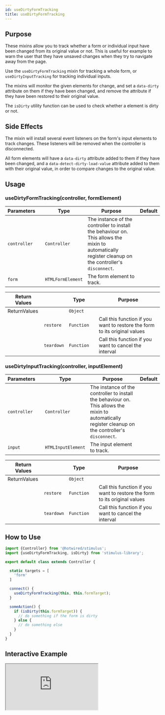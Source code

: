 ```yaml
---
id: useDirtyFormTracking
title: useDirtyFormTracking
---
```


## Purpose

These mixins allow you to track whether a form or individual input have been changed from its original value
or not. This is useful for example to warn the user that they have unsaved changes when they try to navigate
away from the page.

Use the `useDirtyFormTracking` mixin for tracking a whole form, or `useDirtyInputTracking` for tracking
individual inputs.

The mixins will monitor the given elements for change, and set a `data-dirty` attribute on them if they
have been changed, and remove the attribute if they have been restored to their original value.

The `isDirty` utility function can be used to check whether a element is dirty or not.

## Side Effects

The mixin will install several event listeners on the form's input elements to track changes.
These listeners will be removed when the controller is disconnected.

All form elements will have a `data-dirty` attribute added to them if they have been changed, and a
`data-detect-dirty-load-value` attribute added to them with their original value, in order to
compare changes to the original value.

## Usage

### useDirtyFormTracking(controller, formElement)

| Parameters   |     | Type              | Purpose                                                                                                                                               | Default |
|--------------|-----|-------------------|-------------------------------------------------------------------------------------------------------------------------------------------------------|---------|
| `controller` |     | `Controller`      | The instance of the controller to install the behaviour on. This allows the mixin to automatically register cleanup on the controller's `disconnect`. |         |
| `form`       |     | `HTMLFormElement` | The form element to track.                                                                                                                            |         |

| Return Values |            | Type       |     | Purpose                                                                   |
|---------------|------------|------------|:----|---------------------------------------------------------------------------|
| ReturnValues  |            | `Object`   |     |                                                                           |
|               | `restore`  | `Function` |     | Call this function if you want to restore the form to its original values |
|               | `teardown` | `Function` |     | Call this function if you want to cancel the interval                     |


### useDirtyInputTracking(controller, inputElement)

| Parameters   |     | Type               | Purpose                                                                                                                                               | Default |
|--------------|-----|--------------------|-------------------------------------------------------------------------------------------------------------------------------------------------------|---------|
| `controller` |     | `Controller`       | The instance of the controller to install the behaviour on. This allows the mixin to automatically register cleanup on the controller's `disconnect`. |         |
| `input`      |     | `HTMLInputElement` | The input element to track.                                                                                                                           |         |

| Return Values |            | Type       |     | Purpose                                                                   |
|---------------|------------|------------|:----|---------------------------------------------------------------------------|
| ReturnValues  |            | `Object`   |     |                                                                           |
|               | `restore`  | `Function` |     | Call this function if you want to restore the form to its original values |
|               | `teardown` | `Function` |     | Call this function if you want to cancel the interval                     |


## How to Use

```js
import {Controller} from '@hotwired/stimulus';
import {useDirtyFormTracking, isDirty} from 'stimulus-library';

export default class extends Controller {

  static targets = [
    'form'
  ]

  connect() {
    useDirtyFormTracking(this, this.formTarget);
  }

  someAction() {
    if (isDirty(this.formTarget)) {
      // do something if the form is dirty
    } else {
      // do something else
    }
  }
}
```

## Interactive Example

<iframe
  src="https://stimulus-library.netlify.app/controllers/detect_dirty_form_controller.html"
  style={{ width: "100%", height: "500px", border: "0", borderRadius: "4px", overflow: "hidden" }}
  sandbox="allow-forms allow-modals allow-popups allow-presentation allow-same-origin allow-scripts"
/>
